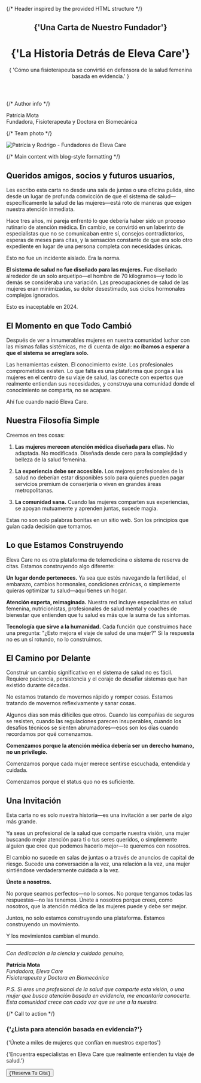 
<div className="max-w-4xl mx-auto">

{/* Header inspired by the provided HTML structure */}

<header className="mb-16 pt-12 sm:pt-16">
  <div className="text-center">
    <h2 className="mt-16 font-mono text-xs/5 font-normal uppercase tracking-widest text-eleva-neutral-900/70 data-[dark]:text-eleva-neutral-900/60">
      {'Una Carta de Nuestro Fundador'}
    </h2>
    <h1 className="mt-2 text-pretty font-serif text-4xl font-light tracking-tighter text-eleva-primary data-[dark]:text-eleva-neutral-100 sm:text-6xl">
      {'La Historia Detrás de Eleva Care'}
    </h1>
    <div className="mx-auto mt-6 max-w-2xl text-balance text-base font-light text-eleva-neutral-900 lg:text-xl">
      {
        'Cómo una fisioterapeuta se convirtió en defensora de la salud femenina basada en evidencia.'
      }
    </div>
  </div>
</header>

{/* Author info */}

<div className="mb-12 mt-10 flex items-center justify-center gap-3">

  <div className="text-center">
    <div className="font-medium text-gray-900">Patrícia Mota</div>
    <div className="text-sm text-gray-600">Fundadora, Fisioterapeuta y Doctora en Biomecánica</div>
  </div>
</div>

{/* Team photo */}

<div className="mb-16 mt-12">
  <Image
    src="/img/about/team-photo.png"
    alt="Patrícia y Rodrigo - Fundadores de Eleva Care"
    width={900}
    height={600}
    className="mx-auto rounded-2xl shadow-lg"
    loading="lazy"
    sizes="(max-width: 768px) 100vw, (max-width: 1200px) 80vw, 800px"
  />
</div>

{/* Main content with blog-style formatting */}

<div className="prose prose-lg prose-gray max-w-none">

## Queridos amigos, socios y futuros usuarios,

Les escribo esta carta no desde una sala de juntas o una oficina pulida, sino desde un lugar de profunda convicción de que el sistema de salud—específicamente la salud de las mujeres—está roto de maneras que exigen nuestra atención inmediata.

Hace tres años, mi pareja enfrentó lo que debería haber sido un proceso rutinario de atención médica. En cambio, se convirtió en un laberinto de especialistas que no se comunicaban entre sí, consejos contradictorios, esperas de meses para citas, y la sensación constante de que era solo otro expediente en lugar de una persona completa con necesidades únicas.

Esto no fue un incidente aislado. Era la norma.

**El sistema de salud no fue diseñado para las mujeres.** Fue diseñado alrededor de un solo arquetipo—el hombre de 70 kilogramos—y todo lo demás se consideraba una variación. Las preocupaciones de salud de las mujeres eran minimizadas, su dolor desestimado, sus ciclos hormonales complejos ignorados.

Esto es inaceptable en 2024.

## El Momento en que Todo Cambió

Después de ver a innumerables mujeres en nuestra comunidad luchar con las mismas fallas sistémicas, me di cuenta de algo: **no íbamos a esperar a que el sistema se arreglara solo.**

Las herramientas existen. El conocimiento existe. Los profesionales comprometidos existen. Lo que falta es una plataforma que ponga a las mujeres en el centro de su viaje de salud, las conecte con expertos que realmente entiendan sus necesidades, y construya una comunidad donde el conocimiento se comparta, no se acapare.

Ahí fue cuando nació Eleva Care.

## Nuestra Filosofía Simple

Creemos en tres cosas:

1. **Las mujeres merecen atención médica diseñada para ellas.** No adaptada. No modificada. Diseñada desde cero para la complejidad y belleza de la salud femenina.

2. **La experiencia debe ser accesible.** Los mejores profesionales de la salud no deberían estar disponibles solo para quienes pueden pagar servicios premium de conserjería o viven en grandes áreas metropolitanas.

3. **La comunidad sana.** Cuando las mujeres comparten sus experiencias, se apoyan mutuamente y aprenden juntas, sucede magia.

Estas no son solo palabras bonitas en un sitio web. Son los principios que guían cada decisión que tomamos.

## Lo que Estamos Construyendo

Eleva Care no es otra plataforma de telemedicina o sistema de reserva de citas. Estamos construyendo algo diferente:

**Un lugar donde perteneces.** Ya sea que estés navegando la fertilidad, el embarazo, cambios hormonales, condiciones crónicas, o simplemente quieras optimizar tu salud—aquí tienes un hogar.

**Atención experta, reimaginada.** Nuestra red incluye especialistas en salud femenina, nutricionistas, profesionales de salud mental y coaches de bienestar que entienden que tu salud es más que la suma de tus síntomas.

**Tecnología que sirve a la humanidad.** Cada función que construimos hace una pregunta: "¿Esto mejora el viaje de salud de una mujer?" Si la respuesta no es un sí rotundo, no lo construimos.

## El Camino por Delante

Construir un cambio significativo en el sistema de salud no es fácil. Requiere paciencia, persistencia y el coraje de desafiar sistemas que han existido durante décadas.

No estamos tratando de movernos rápido y romper cosas. Estamos tratando de movernos reflexivamente y sanar cosas.

Algunos días son más difíciles que otros. Cuando las compañías de seguros se resisten, cuando las regulaciones parecen insuperables, cuando los desafíos técnicos se sienten abrumadores—esos son los días cuando recordamos por qué comenzamos.

**Comenzamos porque la atención médica debería ser un derecho humano, no un privilegio.**

Comenzamos porque cada mujer merece sentirse escuchada, entendida y cuidada.

Comenzamos porque el status quo no es suficiente.

## Una Invitación

Esta carta no es solo nuestra historia—es una invitación a ser parte de algo más grande.

Ya seas un profesional de la salud que comparte nuestra visión, una mujer buscando mejor atención para ti o tus seres queridos, o simplemente alguien que cree que podemos hacerlo mejor—te queremos con nosotros.

El cambio no sucede en salas de juntas o a través de anuncios de capital de riesgo. Sucede una conversación a la vez, una relación a la vez, una mujer sintiéndose verdaderamente cuidada a la vez.

**Únete a nosotros.**

No porque seamos perfectos—no lo somos. No porque tengamos todas las respuestas—no las tenemos. Únete a nosotros porque crees, como nosotros, que la atención médica de las mujeres puede y debe ser mejor.

Juntos, no solo estamos construyendo una plataforma. Estamos construyendo un movimiento.

Y los movimientos cambian el mundo.

---

_Con dedicación a la ciencia y cuidado genuino,_

**Patrícia Mota**  
_Fundadora, Eleva Care_  
_Fisioterapeuta y Doctora en Biomecánica_

_P.S. Si eres una profesional de la salud que comparte esta visión, o una mujer que busca atención basada en evidencia, me encantaría conocerte. Esta comunidad crece con cada voz que se une a la nuestra._

</div>

{/* Call to action */}

<div className="mt-16 rounded-3xl bg-gradient-to-br from-pink-50 to-purple-50 py-16 text-center">
  <h3 className="mx-auto max-w-xs font-mono text-xs/5 font-normal uppercase tracking-widest text-eleva-neutral-900/70">
    {'¿Lista para atención basada en evidencia?'}
  </h3>
  <p className="mx-auto mt-2 max-w-3xl text-pretty font-serif text-4xl font-light tracking-tighter text-eleva-neutral-900 sm:text-5xl">
    {'Únete a miles de mujeres que confían en nuestros expertos'}
  </p>
  <p className="mx-auto mt-6 max-w-xl text-sm/6 text-eleva-neutral-900/60">
    {'Encuentra especialistas en Eleva Care que realmente entienden tu viaje de salud.'}
  </p>
  <div className="mt-8 flex justify-center gap-4">
    <SmoothLink href="/#experts">
      <Button size="lg" className="rounded-full">
        {'Reserva Tu Cita'}
      </Button>
    </SmoothLink>
  </div>
</div>

</div>
